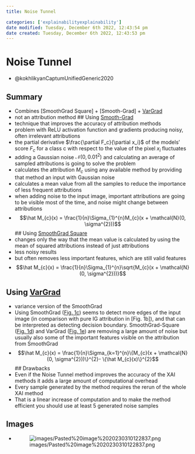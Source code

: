 ```yaml
---
title: Noise Tunnel

categories: ['explainabilityexplainability']
date modified: Tuesday, December 6th 2022, 12:43:54 pm
date created: Tuesday, December 6th 2022, 12:43:53 pm
---
```


# Noise Tunnel

- @kokhlikyanCaptumUnifiedGeneric2020

## Summary
- Combines [SmoothGrad Square] + [Smooth-Grad] + [VarGrad](SmoothGrad Square] + [Smooth-Grad] + [VarGrad.qmd) 
- not an attribution method
## Using [Smooth-Grad](Smooth-Grad.qmd) 
- technique that improves the accuracy of attribution methods
- problem with ReLU activation function and gradients producing noisy, often irrelevant attributions
- the partial derivative $\frac{\partial F_c}{\partial x_i}$ of the models’ score $F_c$​ for a class c with respect to the value of the pixel $x_{i}$ fluctuates
- adding a Gaussian noise $\mathcal {N}(0, 0.01^2)$ and calculating an average of sampled attributions is going to solve the problem
- calculates the attribution $M_{c}$ using any available method by providing that method an input with Gaussian noise
- calculates a mean value from all the samples to reduce the importance of less frequent attributions
- when adding noise to the input image, important attributions are going to be visible most of the time, and noise might change between attributions
- $$\hat M_{c}(x) = \frac{1}{n}\Sigma_{1}^{n}M_{c}(x + \mathcal{N}(0, \sigma^{2}))$$
## Using [SmoothGrad Square](SmoothGrad Square.qmd) 
- changes only the way that the mean value is calculated by using the mean of squared attributions instead of just attributions
- less noisy results
- but often removes less important features, which are still valid features
- $$\hat M_{c}(x) = \frac{1}{n}\Sigma_{1}^{n}\sqrt{M_{c}(x + \mathcal{N}(0, \sigma^{2}))}$$

## Using [VarGrad](VarGrad.qmd) 
- variance version of the SmoothGrad
- Using SmoothGrad ([Fig. 1c](#figure-1)) seems to detect more edges of the input image (in comparison with pure IG attribution in \[Fig. 1b\]), and that can be interpreted as detecting decision boundary. SmoothGrad-Square ([Fig. 1d](#figure-1)) and VarGrad ([Fig. 1e](#figure-1)) are removing a large amount of noise but usually also some of the important features visible on the attribution from SmoothGrad
- $$\hat M_{c}(x) = \frac{1}{n}\Sigma_{k=1}^{n}\{M_{c}(x + \mathcal{N}(0, \sigma^{2}))\}^{2}- \{\hat M_{c}(x)\}^{2}$$
## Drawbacks 
- Even if the Noise Tunnel method improves the accuracy of the XAI methods it adds a large amount of computational overhead
- Every sample generated by the method requires the rerun of the whole XAI method
- That is a linear increase of computation and to make the method efficient you should use at least 5 generated noise samples

## Images
- ![images/Pasted%20image%2020230310122837.png](images/Pasted%20image%2020230310122837.png)



